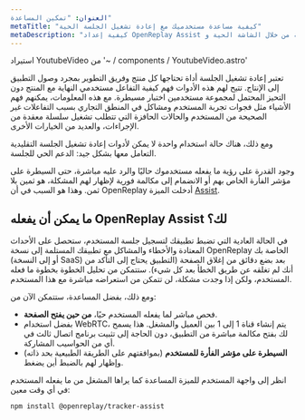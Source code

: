 ```yaml
---
العنوان: "تمكين المساعدة"
metaTitle: "كيفية مساعدة مستخدميك مع إعادة تشغيل الجلسة الحية"
metaDescription: "كيفية إعداد OpenReplay Assist ودعم مستخدمي النهاية من خلال الشاشة الحية وWebRTC."
---
```

استيراد YoutubeVideo من '~ / components / YoutubeVideo.astro'

<YoutubeVideo title="مشاهدة كيفية استخدام المساعدة مع Next.js"
description="إذا لم ترغب في القراءة، يمكنك اتباع هذا الفيديو التعليمي الذي يوضح لك كيفية استخدام المكون الإضافي Assist في تطبيقك"
videoURL="https://www.youtube.com/watch?v=8hpolw2_mMs"
/>

تعتبر إعادة تشغيل الجلسة أداة تحتاجها كل منتج وفريق التطوير بمجرد وصول التطبيق إلى الإنتاج.
تتيح لهم هذه الأدوات فهم كيفية التفاعل مستخدمي النهاية مع المنتج دون التحيز المحتمل لمجموعة مستخدمين اختبار مسيطرة. مع هذه المعلومات، يمكنهم فهم الأشياء مثل فجوات تجربة المستخدم ومشاكل في المنطق التجاري بسبب التفاعلات غير الصحيحة من المستخدم والحالات الحافزة التي تتطلب تشغيل سلسلة معقدة من الإجراءات، والعديد من الخيارات الأخرى.

ومع ذلك، هناك حالة استخدام واحدة لا يمكن لأدوات إعادة تشغيل الجلسة التقليدية التعامل معها بشكل جيد: الدعم الحي للجلسة.

وجود القدرة على رؤية ما يفعله مستخدموك حاليًا والرد عليه مباشرة، حتى السيطرة على مؤشر الفأرة الخاص بهم أو الانضمام إلى مكالمة فورية لإظهار لهم المشكلة، هو ثمين بلا ثمن. وهذا هو السبب في أن OpenReplay أدخلت الميزة [Assist](https://openreplay.com/feature-assist.html).

## ما يمكن أن يفعله OpenReplay Assist لك؟

في الحالة العادية التي تضبط تطبيقك لتسجيل جلسة المستخدم، ستحصل على الأحداث المعتادة والأخطاء والمشاكل مع تطبيقك المستلمة إلى نسخة OpenReplay الخاصة بك (أو إلى النسخة SaaS) بعد بضع دقائق من إغلاق الصفحة (التطبيق يحتاج إلى التأكد من أنك لم تغلقه عن طريق الخطأ بعد كل شيء). ستتمكن من تحليل الخطوة بخطوة ما فعله المستخدم، ولكن إذا وجدت مشكلة، لن تتمكن من استعراضه مباشرة مع هذا المستخدم.

ومع ذلك، بفضل المساعدة، ستتمكن الآن من:

+ فحص مباشر لما يفعله المستخدم حيًا، **من حين يفتح الصفحة**.
+ بفضل استخدام WebRTC، يتم إنشاء قناة 1 إلى 1 بين العميل والمشغل. هذا يسمح لك بفتح مكالمة مباشرة من التطبيق، دون الحاجة إلى تثبيت برنامج اتصال ثالث في أي من الحواسيب المشاركة.
+ **السيطرة على مؤشر الفأرة للمستخدم** (بموافقتهم على الطريقة الطبيعية بحد ذاته) وإظهار لهم بالضبط أين يضغط.

انظر إلى واجهة المستخدم للميزة المساعدة كما يراها المشغل من ما يفعله المستخدم في أي وقت معين:
```bash 
npm install @openreplay/tracker-assist
```
